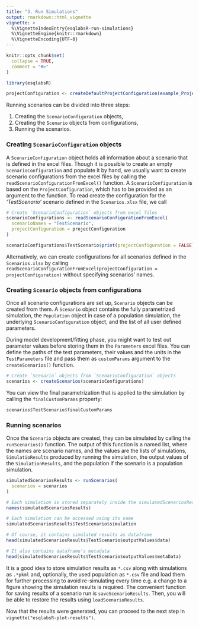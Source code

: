 ```yaml
---
title: "3. Run Simulations"
output: rmarkdown::html_vignette
vignette: >
  %\VignetteIndexEntry{esqlabsR-run-simulations}
  %\VignetteEngine{knitr::rmarkdown}
  %\VignetteEncoding{UTF-8}
---
```


```r
knitr::opts_chunk$set(
  collapse = TRUE,
  comment = "#>"
)

library(esqlabsR)

projectConfiguration <- createDefaultProjectConfiguration(example_ProjectConfiguration())
```

Running scenarios can be divided into three steps: 

  1. Creating the `ScenarioConfiguration` objects, 
  2. Creating the `Scenario` objects from configurations,
  3. Running the scenarios.

### Creating `ScenarioConfiguration` objects

A `ScenarioConfiguration` object holds all information about a scenario that is defined in the excel files. Though it is possible to create an empty `ScenarioConfiguration` and populate it by hand, we usually want to create scenario configurations from the excel files by calling the `readScenarioConfigurationFromExcel()` function. A `ScenarioConfiguration` is based on the `ProjectConfiguration`, which has to be provided as an argument to the function. To read create the configuration for the *'TestScenario'* scenario defined in the `Scenarios.xlsx` file, we call

```r
# Create `ScenarioConfiguration` objects from excel files
scenarioConfigurations <- readScenarioConfigurationFromExcel(
  scenarioNames = "TestScenario",
  projectConfiguration = projectConfiguration
)
```
```r
scenarioConfigurations$TestScenario$print(projectConfiguration = FALSE)
```


Alternatively, we can create configurations for all scenarios defined in the `Scenarios.xlsx` by calling `readScenarioConfigurationFromExcel(projectConfiguration = projectConfiguration)` without specifying scenarios' names.

### Creating `Scenario` objects from configurations

Once all scenario configurations are set up, `Scenario` objects can be created from them. A `Scenario` object contains the fully parametrized simulation, the `Population` object in case of a population simulation, the underlying `ScenarioConfiguration` object, and the list of all user defined parameters.

During model development/fitting phase, you might want to test out parameter values before storing them in the `Parameters` excel files. You can define the paths of the test parameters, their values and the units in the `TestParameters` file and pass them as `customParams` argument to the `createScenarios()` function.

```r
# Create `Scenario` objects from `ScenarioConfiguration` objects
scenarios <- createScenarios(scenarioConfigurations)
```

You can view the final parametrization that is applied to the simulation by calling the `finalCustomParams` property:

```r
scenarios$TestScenario$finalCustomParams
```

### Running scenarios

Once the `Scenario` objects are created, they can be simulated by calling the `runScenarios()` function. The output of this function is a named list, where the names are scenario names, and the values are the lists of simulations, `SimulatioResults` produced by running the simulation, the output values of the `SimulationResults`, and the population if the scenario is a population simulation.

```r
simulatedScenariosResults <- runScenarios(
  scenarios = scenarios
)

# Each simulation is stored separately inside the simulatedScenariosResults
names(simulatedScenariosResults)

# Each simulation can be accessed using its name
simulatedScenariosResults$TestScenario$simulation

# Of course, it contains simulated results as dataframe
head(simulatedScenariosResults$TestScenario$outputValues$data)

# It also contains dataframe's metadata
head(simulatedScenariosResults$TestScenario$outputValues$metaData)
```

It is a good idea to store simulation results as `*.csv` along with simulations as `.*pkml` and, optionally, the used population as `*.csv` file and load them for further processing to avoid re-simulating every time e.g. a change to a figure showing the simulation results is required. The convenient function for saving results of a scenario run is `saveScenarioResults`. Then, you will be able to restore the results using `loadScenarioResults`.

Now that the results were generated, you can proceed to the next step in `vignette("esqlabsR-plot-results")`.
<!-- To learn more about the options for running simulations, read the following sections. -->
